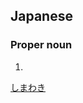 ==Japanese==
{{ja-kanjitab|島|脇}}

===Proper noun===
{{ja-pos|proper|しまわき}}

# {{surname|lang=ja}}

[[Category:Japanese surnames|しまわき]]